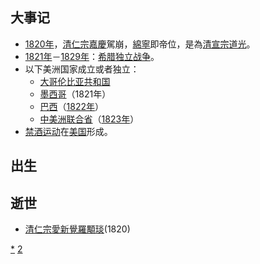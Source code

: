 {{Unreferenced|time=2018-09-25T09:22:10+00:00}}
{{DecadeTOC|1820}}
== 大事记 ==
* [[1820年|1820年]]，[[清仁宗|清仁宗]][[嘉慶|嘉慶]]駕崩，[[綿寧|綿寧]]即帝位，是為[[清宣宗|清宣宗]][[道光|道光]]。
* [[1821年|1821年]]－[[1829年|1829年]]：[[希腊独立战争|希腊独立战争]]。
* 以下美洲国家成立或者独立：
** [[大哥倫比亞共和國|大哥伦比亚共和国]]
** [[墨西哥|墨西哥]]（1821年）
** [[巴西|巴西]]（[[1822年|1822年]]）
** [[中美洲联合省|中美洲联合省]]（[[1823年|1823年]]）
* [[禁酒运动|禁酒运动]]在[[美國|美国]]形成。

== 出生 ==
== 逝世 ==
*[[清仁宗|清仁宗愛新覺羅顒琰]](1820)

{{世紀|19}}

[[Category:1820年代|*]]
[[Category:19世纪各年代|2]]